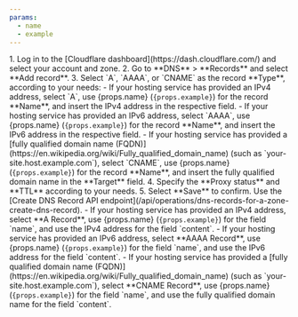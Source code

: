 ```yaml
---
params:
  - name
  - example
---
```



<Tabs syncKey="dashPlusAPI">
<TabItem label="Dashboard">
1. Log in to the [Cloudflare dashboard](https://dash.cloudflare.com/) and select your account and zone.
2. Go to **DNS** > **Records** and select **Add record**.
3. Select `A`, `AAAA`, or `CNAME` as the record **Type**, according to your needs:
    - If your hosting service has provided an IPv4 address, select `A`, use {props.name} (<code>{props.example}</code>) for the record **Name**, and insert the IPv4 address in the respective field.
    - If your hosting service has provided an IPv6 address, select `AAAA`, use {props.name} (<code>{props.example}</code>) for the record **Name**, and insert the IPv6 address in the respective field.
    - If your hosting service has provided a [fully qualified domain name (FQDN)](https://en.wikipedia.org/wiki/Fully_qualified_domain_name) (such as `your-site.host.example.com`), select `CNAME`, use {props.name} (<code>{props.example}</code>) for the record **Name**, and insert the fully qualified domain name in the **Target** field.
4. Specify the <GlossaryTooltip term="proxy status" link="/dns/manage-dns-records/reference/proxied-dns-records/">**Proxy status**</GlossaryTooltip> and <GlossaryTooltip term="time-to-live (TTL)" link="/dns/manage-dns-records/reference/ttl/">**TTL**</GlossaryTooltip> according to your needs.
5. Select **Save** to confirm.
</TabItem>
<TabItem label="API">
Use the [Create DNS Record API endpoint](/api/operations/dns-records-for-a-zone-create-dns-record).
<Render file="api-field-definitions" product="dns"/>
    - If your hosting service has provided an IPv4 address, select **A Record**, use {props.name} (<code>{props.example}</code>) for the field `name`, and use the IPv4 address for the field `content`.
    - If your hosting service has provided an IPv6 address, select **AAAA Record**, use {props.name} (<code>{props.example}</code>) for the field `name`, and use the IPv6 address for the field `content`.
    - If your hosting service has provided a [fully qualified domain name (FQDN)](https://en.wikipedia.org/wiki/Fully_qualified_domain_name) (such as `your-site.host.example.com`), select **CNAME Record**, use {props.name} (<code>{props.example}</code>) for the field `name`, and use the fully qualified domain name for the field `content`.
</TabItem>
</Tabs>